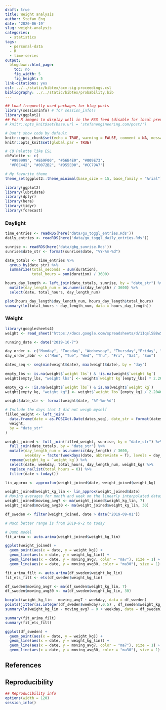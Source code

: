 ```yaml
---
draft: true
title: Weight analysis
author: Stefan Eng
date: '2020-06-19'
slug: weight-analysis
categories:
  - statistics
tags:
  - personal-data
  - R
  - time-series
output:
  blogdown::html_page:
    toc: no
    fig_width: 5
    fig_height: 5
link-citations: yes
csl: ../../static/bibtex/acm-sig-proceedings.csl
bibliography: ../../static/bibtex/probability.bib
---
```



```r
## Load frequently used packages for blog posts
library(sessioninfo) # for session_info()
library(ggplot2)
## For R images to display well in the RSS feed (disable for local preview)
# knitr::opts_knit$set(base.url = 'stefanengineering.com/post/')

# Don't show code by default
knitr::opts_chunk$set(echo = TRUE, warning = FALSE, comment = NA, message = FALSE)
knitr::opts_knit$set(global.par = TRUE)

# CB Palette like ESL
cbPalette <- c(
  "#999999", "#E69F00", "#56B4E9", "#009E73",
  "#F0E442", "#0072B2", "#D55E00", "#CC79A7")

# My favorite theme
theme_set(ggplot2::theme_minimal(base_size = 15, base_family = "Arial"))
```

```r
library(ggplot2)
library(lubridate)
library(dplyr)
library(here)
library(tidyr)
library(forecast)
```

### Daylight

```r
time_entries <- readRDS(here('data/gu_toggl_entries.Rds'))
daily_entries <- readRDS(here('data/gu_toggl_daily_entries.Rds'))

sunrise <- readRDS(here('data/gbg_sunrise.Rds'))
sunrise$date_str <- format(sunrise$date, "%Y-%m-%d")

date_totals <- time_entries %>%
  group_by(date_str) %>%
  summarize(total_seconds = sum(duration),
            total_hours = sum(duration) / 3600)

hours_day_length <- left_join(date_totals, sunrise, by = "date_str") %>%
  mutate(day_length_num = as.numeric(day_length) / 3600) %>%
  select(date, total_hours, day_length_num)

plot(hours_day_length$day_length_num, hours_day_length$total_hours)
summary(lm(total_hours ~ day_length_num, data = hours_day_length))
```

### Weight
```r
library(googlesheets4)
weight <- read_sheet("https://docs.google.com/spreadsheets/d/1IqslSB8wSBfdAF3YtkX7fRZ0uTeeywqbEhKWkndCw2A/edit#gid=0")
```

```r
running_date <- date("2019-10-7")

day_order <- c("Monday", "Tuesday", "Wednesday", "Thursday","Friday", "Saturday", "Sunday")
day_order_abbr <- c("Mon", "Tue", "Wed", "Thu", "Fri", "Sat", "Sun")

dates_seq <- seq(min(weight$date), max(weight$date), by = "day")
  
empty_lbs <- is.na(weight$`weight lbs`) & !is.na(weight$`weight kg`)
weight[empty_lbs, "weight lbs"] <- weight$`weight kg`[empty_lbs] * 2.20462

empty_kg <- !is.na(weight$`weight lbs`) & is.na(weight$`weight kg`)
weight[empty_kg, "weight kg"] <- weight$`weight lbs`[empty_kg] / 2.20462

weight$date_str <- format(weight$date, "%Y-%m-%d")

# Include the days that I did not weigh myself
filled_weight <- left_join(
  data.frame(date = as.POSIXct.Date(dates_seq), date_str = format(dates_seq, "%Y-%m-%d"), stringsAsFactors = FALSE),
  weight,
  by = "date_str"
)

weight_joined <- full_join(filled_weight, sunrise, by = "date_str") %>%
  full_join(date_totals, by = "date_str") %>%
  mutate(day_length_num = as.numeric(day_length) / 3600,
         weekday = factor(weekdays(date, abbreviate = T), levels = day_order_abbr)) %>%
  rename(weight_kg = `weight kg`) %>%
  select(date, weekday, total_hours, day_length_num, weight_kg) %>%
  replace_na(list(total_hours = 0)) %>%
  filter(date < today())

lin_approx <- approxfun(weight_joined$date, weight_joined$weight_kg)

weight_joined$weight_kg_lin <- lin_approx(weight_joined$date)
# Moving averages for month and week on the linearly interpolated dataset
weight_joined$moving_avg7 <- ma(weight_joined$weight_kg_lin, 7)
weight_joined$moving_avg30 <- ma(weight_joined$weight_kg_lin, 30)

df_sweden <- filter(weight_joined, date > date("2019-09-01"))

# Much better range is from 2019-9-2 to today

# Dumb model
fit_arima <- auto.arima(weight_joined$weight_kg_lin)

ggplot(weight_joined) +
  geom_point(aes(x = date, y = weight_kg)) +
  geom_line(aes(x = date, y = weight_kg_lin)) +
  geom_line(aes(x = date, y = moving_avg7, color = "ma7"), size = 1) +
  geom_line(aes(x = date, y = moving_avg30, color = "ma30"), size = 1)
```

```r
fit_arima_filt <- auto.arima(df_sweden$weight_kg_lin)
fit_ets_filt <- ets(df_sweden$weight_kg_lin)

df_sweden$moving_avg7 <- ma(df_sweden$weight_kg_lin, 7)
df_sweden$moving_avg30 <- ma(df_sweden$weight_kg_lin, 30)

boxplot(weight_kg_lin - moving_avg7 ~ weekday, data = df_sweden)
points(jitter(as.integer(df_sweden$weekday),0.5) , df_sweden$weight_kg_lin - df_sweden$moving_avg7 , pch = 21, cex = 0.7, bg = "white", col = "black" )
summary(lm(weight_kg_lin - moving_avg7 ~ 0 + weekday, data = df_sweden))

summary(fit_arima_filt)
summary(fit_ets_filt)

ggplot(df_sweden) +
  geom_point(aes(x = date, y = weight_kg)) +
  geom_line(aes(x = date, y = weight_kg_lin)) +
  geom_line(aes(x = date, y = moving_avg7, color = "ma7"), size = 1) +
  geom_line(aes(x = date, y = moving_avg30, color = "ma30"), size = 1)
```

## References

## Reproducibility

```r
## Reproducibility info
options(width = 120)
session_info()
```
